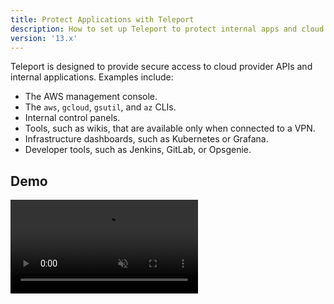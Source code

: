 ```yaml
---
title: Protect Applications with Teleport
description: How to set up Teleport to protect internal apps and cloud provider APIs
version: '13.x'
---
```


Teleport is designed to provide secure access to cloud provider APIs and
internal applications. Examples include:

- The AWS management console.
- The `aws`, `gcloud`, `gsutil`, and `az` CLIs.
- Internal control panels.
- Tools, such as wikis, that are available only when connected to a VPN.
- Infrastructure dashboards, such as Kubernetes or Grafana.
- Developer tools, such as Jenkins, GitLab, or Opsgenie.

## Demo

<video autoPlay loop muted playsInline controls>
  <source src="../../../../../assets/app-access-8dfde6c060.mp4" type="video/mp4" />

  <source src="../../../../../assets/app-access-783de4d3ef.webm" type="video/webm" />

  Your browser does not support the video tag.
</video>

## Getting started

Learn how to register an application with Teleport in our [getting started
guide](/docs/ver/13.x/application-access/getting-started).

## Protect cloud provider APIs

You can use Teleport to provide secure access to your cloud provider's APIs.
This means that you can prevent unauthorized usage of management consoles and
CLI tools with the same RBAC system you use to protect your infrastructure.

- [AWS Console and CLI Applications](/docs/ver/13.x/application-access/cloud-apis/aws-console): How to access
  AWS Management Console, AWS CLI, and AWS SDKs with Teleport.
- [Google Cloud CLI Applications](/docs/ver/13.x/application-access/cloud-apis/google-cloud): How to access
  Google Cloud CLI applications and SDKs with Teleport.
- [Azure CLI Applications](/docs/ver/13.x/application-access/cloud-apis/azure): How to access Azure CLI
  applications and SDKs with Teleport.

## Protect internal applications

You can use Teleport to enable secure access to internal applications. For
example, a load balancer might display network telemetry through a control panel
but might lack the ability to authenticate with and be accessed by resources
outside your private network.

Teleport lets team members access these resources securely, even outside a
private network, with no shared secrets.

These guides explain how to protect internal applications  with Teleport:

- [Web App Access](/docs/ver/13.x/application-access/guides/connecting-apps): How to access web apps with Teleport.
- [TCP App Access](/docs/ver/13.x/application-access/guides/tcp): How to access plain TCP apps with Teleport.
- [API Access](/docs/ver/13.x/application-access/guides/api-access): How to access REST APIs with Teleport.
- [Dynamic Registration](/docs/ver/13.x/application-access/guides/dynamic-registration): Register/unregister apps without restarting Teleport.
- [Interactive Lab](https://play.instruqt.com/teleport/invite/rgvuva4gzkon): Try Teleport using our guided Teleport application access lab.

## Use Teleport-signed JSON Web Tokens

These guides explain how web apps registered with Teleport can use
Teleport-signed JSON web tokens to implement authentication and authorization.

- [Introduction](/docs/ver/13.x/application-access/jwt/introduction): Introduction to JWT tokens with application access.
- [Elasticsearch](/docs/ver/13.x/application-access/jwt/elasticsearch): How to use JWT authentication with Elasticsearch.
